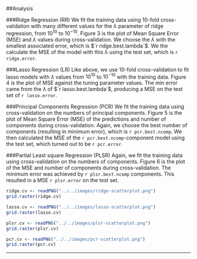 ##Analysis

###Ridge Regression (RR)
We fit the training data using 10-fold cross-validation with many different values for the $\lambda$ parameter of ridge regression, from $10^{10}$ to $10^{-10}$. Figure 3 is the plot of Mean Square Error (MSE) and $\lambda$ values during cross-validation. We choose the $\lambda$ with the smallest associated error, which is $`r ridge.best.lambda`$. We the calculate the MSE of the model with this $\lambda$ using the test set, which is `r ridge.error`.

###Lasso Regression (LR)
Like above, we use 10-fold cross-validation to fit lasso models with $\lambda$ values from $10^{10}$ to $10^{-10}$ with the training data. Figure 4 is the plot of MSE against the tuning parameter values. The min error came from the $\lambda$ of $`r lasso.best.lambda`$, producing a MSE on the test set of `r lasso.error`.

###Principal Components Regression (PCR)
We fit the training data using cross-validation on the numbers of principal components. Figure 5 is the plot of Mean Square Error (MSE) of the predictions and number of components during cross-validation. Again, we choose the best number of components (resulting in minimum error), which is `r pcr.best.ncomp`. We then calculated the MSE of the `r pcr.best.ncomp`-component model using the test set, which turned out to be `r pcr.error`. 

###Partial Least square Regression (PLSR)
Again, we fit the training data using cross-validation on the numbers of components. Figure 6 is the plot of the MSE and number of components during cross-validation. The minimum error was achieved by `r plsr.best.ncomp` components. This resulted in a MSE `r plsr.error` on the test set.

```r
ridge.cv <- readPNG("../../images/ridge-scatterplot.png")
grid.raster(ridge.cv)
```
```r
lasso.cv <- readPNG("../../images/lasso-scatterplot.png")
grid.raster(lasso.cv)
```
```r
plsr.cv <- readPNG("../../images/plsr-scatterplot.png")
grid.raster(plsr.cv)
```
```r
pcr.cv <- readPNG("../../images/pcr-scatterplot.png")
grid.raster(pcr.cv)
```

---
